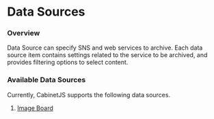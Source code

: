 # Data Sources

### Overview

Data Source can specify SNS and web services to archive. Each data source item contains settings related to the service
to be archived, and provides filtering options to select content.

### Available Data Sources

Currently, CabinetJS supports the following data sources.

1. [Image Board](/data-sources/image-board)
